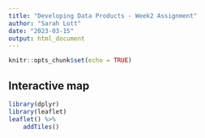 ```yaml
---
title: "Developing Data Products - Week2 Assignment"
author: "Sarah Lott"
date: "2023-03-15"
output: html_document
---
```


```r
knitr::opts_chunk$set(echo = TRUE)
```

## Interactive map

```r
library(dplyr)
library(leaflet)
leaflet() %>%
    addTiles()
```

